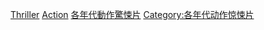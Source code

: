
[[Category:1990年代動作片|Thriller]]
[[Category:1990年代驚悚片|Action]]
[[Category:各年代動作驚悚片|]]
[[Category:各年代动作惊悚片|Category:各年代动作惊悚片]]
